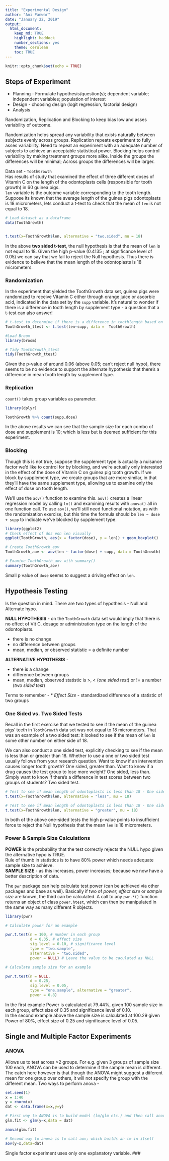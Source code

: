 ```yaml
---
title: "Experimental Design"
author: "Ani Panwar"
date: "January 22, 2019"
output: 
  html_document:
    keep_md: TRUE
    highlight: haddock
    number_sections: yes
    theme: cerulean
    toc: TRUE
---
```



```r
knitr::opts_chunk$set(echo = TRUE)
```

## Steps of Experiment

* Planning - Formulate hypothesis/question(s); dependent variable; independent variables; population of interest
* Design - choosing design (logit regression, factorial design)
* Analysis

Randomization, Replication and Blocking to keep bias low and asses variability of outcome.

Randomization helps spread any variability that exists naturally between subjects evenly across groups.
Replication repeats experiment to fully asses variability. Need to repeat an experiment with an adequate number of subjects to achieve an acceptable statistical power.
Blocking helps control variability by making treatment groups more alike. Inside the groups the differences will be minimal; Across groups the differences will be larger.  
  
Data set - `ToothGrowth`  
Has results of study that examined the effect of three different doses of Vitamin C on the length of the odontoplasts cells (responsible for tooth growth) in 60 guinea pigs.  
`len` variable is the outcome variable corresponding to the tooth length.  
Suppose its known that the average length of the guinea pigs odontoplasts is 18 micrometers, lets conduct a t-test to check that the mean of `len` is not equal to 18.

```r
# Load dataset as a dataframe
data(ToothGrowth)


t.test(x=ToothGrowth$len, alternative = "two.sided", mu = 18)
```
In the above **two sided t-test**, the null hypothesis is that the mean of `len` is not equal to 18. Given the high p-value (0.4135 ; at significance level of 0.05) we can say that we fail to reject the Null hypothesis. Thus there is evidence to believe that the mean length of the odontoplasts is 18 micrometers.  

### Randomization

In the experiment that yielded the ToothGrowth data set, guinea pigs were randomized to receive Vitamin C either through orange juice or ascorbic acid, indicated in the data set by the `supp` variable. It's natural to wonder if there is a difference in tooth length by supplement type - a question that a t-test can also answer!

```r
# t-test to determine if there is a difference in toothlength based on supplement
ToothGrowth_ttest <- t.test(len~supp, data =  ToothGrowth)

#Load Broom
library(broom)

# Tidy ToothGrowth_ttest
tidy(ToothGrowth_ttest)
```
  
Given the p-value of around 0.06 (above 0.05; can't reject null hypo), there seems to be no evidence to support the alternate hypothesis that there's a difference in mean tooth length by supplement type.  
  
### Replication

`count()` takes group variables as parameter. 
```r
library(dplyr)

ToothGrowth %>% count(supp,dose)
```
  
In the above results we can see that the sample size for each combo of dose and supplement is 10; which is less but is deemed sufficient for this experiment.  
  
### Blocking  

Though this is not true, suppose the supplement type is actually a nuisance factor we'd like to control for by blocking, and we're actually only interested in the effect of the dose of Vitamin C on guinea pig tooth growth. If we block by supplement type, we create groups that are more similar, in that they'll have the same supplement type, allowing us to examine only the effect of dose on tooth length.

We'll use the `aov()` function to examine this. `aov()` creates a linear regression model by calling `lm()` and examining results with `anova()` all in one function call. To use `aov()`, we'll still need functional notation, as with the randomization exercise, but this time the formula should be `len ~ dose + supp` to indicate we've blocked by supplement type.

```r
library(ggplot2)
# Check effect of dos eon len visually
ggplot(ToothGrowth, aes(x = factor(dose), y = len)) + geom_boxplot()

# Create ToothGrowth_aov
ToothGrowth_aov <- aov(len ~ factor(dose) + supp, data = ToothGrowth)

# Examine ToothGrowth_aov with summary()
summary(ToothGrowth_aov)
```
  
Small p value of `dose` seems to suggest a driving effect on `len`.  
  
## Hypothesis Testing
  
Is the question in mind. There are two types of hypothesis - Null and Alternate hypo.  

**NULL HYPOTHESIS** - on the `ToothGrowth` data set would imply that there is no effect of Vit C. dosage or administration type on the length of the odontoplasts.

* there is no change
* no difference between groups
* mean, median, or observed statistic = a definite number

**ALTERNATIVE HYPOTHESIS** - 

* there is a change
* difference between groups
* mean, median, observed statistic is >, < (*one sided test*) or != a number (*two sided test*)  
  
Terms to remember -
* *Effect Size* - standardized difference of a statistic of two groups

### One Sided vs. Two Sided Tests

Recall in the first exercise that we tested to see if the mean of the guinea pigs' teeth in `ToothGrowth` data set was not equal to 18 micrometers. That was an example of a two sided test: it looked to see if the mean of `len` is some other number on either side of 18.  
  
We can also conduct a one sided test, explicitly checking to see if the mean is less than or greater than 18. Whether to use a one or two sided test usually follows from your research question. Want to know if an intervention causes longer tooth growth? One sided, greater than. Want to know if a drug causes the test group to lose more weight? One sided, less than. Simply want to know if there's a difference in test scores between two groups of students? Two sided test.  
  
```r
# Test to see if mean length of odontoplasts is less than 18 - One sided test
t.test(x=ToothGrowth$len, alternative = "less", mu = 18)

# Test to see if mean length of odontoplasts is less than 18 - One sided test
t.test(x=ToothGrowth$len, alternative = "greater", mu = 18)
```
  
In both of the above one-sided tests the high p-value points to insufficient force to reject the Null hypothesis that the mean `len` is 18 micrometers.

### Power & Sample Size Calculations

**POWER** is the probability that the test correctly rejects the NULL hypo given the alternative hypo is TRUE.  
Rule of thumb in statistics is to have 80% power which needs adequate sample size to achieve.  
**SAMPLE SIZE** - as this increases, power increases; because we now have a better description of data.  
  
  
The `pwr` package can help calculate test power (can be achieved via other packages and base as well). Basically if two of *power, effect size* or *sample size* are known, the third can be calculated.
  A call to any `pwr.*()` function returns an object of class `power.htest`, which can then be manipulated in the same way as many different R objects.  
 
 
```r
library(pwr)

# Calculate power for an example

pwr.t.test(n = 100, # number in each group
           d = 0.35, # effect size
           sig.level = 0.10, # significance level
           type = "two.sample", 
           alternative = "two.sided",
           power = NULL) # Leave the value to be caculated as NULL

# Calculate sample size for an example

pwr.t.test(n = NULL, 
           d = 0.25, 
           sig.level = 0.05, 
           type = "one.sample", alternative = "greater", 
           power = 0.8)
```
  In the first example Power is calculated at 79.44%, given 100 sample size in each group, effect size of 0.35 and significance level of 0.10.  
  In the second example above the sample size is calculated at 100.29 given Power of 80%, effect size of 0.25 and significance level of 0.05.  
    
  
##  Single and Multiple Factor Experiments


### ANOVA  
  
Allows  us to test across >2 groups. For e.g. given 3 groups of sample size 100 each, ANOVA can be used to determine if the sample mean is different. The catch here however is that though the ANOVA might suggest a diiferent mean for one group over others, it will not specify the group with the different mean.
  Two ways to perform anova - 
```r
set.seed(1)
x = 1:40
y = rnorm(x)
dat <- data.frame(x=x,y=y)

# First way to ANOVA is to build model (lm/glm etc.) and then call anova()
glm.fit <- glm(y~x,data = dat)

anova(glm.fit)

# Second way to anova is to call aov; which builds an lm in itself
aov(y~x,data=dat)


```
  
Single factor experiment uses only one explanatory variable.
### 